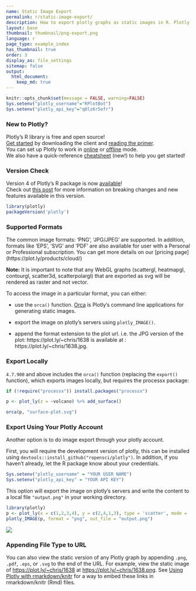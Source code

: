 ```yaml
---
name: Static Image Export
permalink: r/static-image-export/
description: How to export plotly graphs as static images in R. Plotly supports png, svg, jpg, and pdf image export.
layout: base
thumbnail: thumbnail/png-export.png
language: r
page_type: example_index
has_thumbnail: true
order: 3
display_as: file_settings
sitemap: false
output:
  html_document:
    keep_md: true
---
```


```r
knitr::opts_chunk$set(message = FALSE, warning=FALSE)
Sys.setenv("plotly_username"="RPlotBot")
Sys.setenv("plotly_api_key"="q0lz6r5efr")
```

### New to Plotly?

Plotly's R library is free and open source!<br>
[Get started](https://plot.ly/r/getting-started/) by downloading the client and [reading the primer](https://plot.ly/r/getting-started/).<br>
You can set up Plotly to work in [online](https://plot.ly/r/getting-started/#hosting-graphs-in-your-online-plotly-account) or [offline](https://plot.ly/r/offline/) mode.<br>
We also have a quick-reference [cheatsheet](https://images.plot.ly/plotly-documentation/images/r_cheat_sheet.pdf) (new!) to help you get started!

### Version Check

Version 4 of Plotly's R package is now [available](https://plot.ly/r/getting-started/#installation)!<br>
Check out [this post](http://moderndata.plot.ly/upgrading-to-plotly-4-0-and-above/) for more information on breaking changes and new features available in this version.

```r
library(plotly)
packageVersion('plotly')
```

### Supported Formats

The common image formats: 'PNG', 'JPG/JPEG' are supported. In addition, formats like 'EPS', 'SVG' and 'PDF' are also available for user with a Personal or Professional subscription. You can get more details on our [pricing page] (https://plot.ly/products/cloud/)

**Note:** It is important to note that any WebGL graphs (scattergl, heatmapgl, contourgl, scatter3d, scatterpolargl) that are exported as svg will be rendered as raster and not vector.

To access the image in a particular format, you can either:


* use the `orca()` function. [Orca](https://github.com/plotly/orca) is Plotly's command line applications for generating static images.

* export the image on plotly's servers using `plotly_IMAGE()`.

* append the format extension to the plot url. i.e. the JPG version of the plot: https://plot.ly/~chris/1638 is available at : https://plot.ly/~chris/1638.jpg.

### Export Locally

`4.7.900` and above includes the `orca()` function (replacing the `export()` function), which exports images locally, but requires the processx package:

```r
if (!require("processx")) install.packages("processx")

p <- plot_ly(z = ~volcano) %>% add_surface()

orca(p, "surface-plot.svg")
```

### Export Using Your Plotly Account

Another option is to do image export through your plotly account.

First, you will require the development version of plotly, this can be installed using `devtools::install_github("ropensci/plotly")`. In addition, if you haven't already, let the R package know about your credentials.


```r
Sys.setenv("plotly_username" = "YOUR USER NAME")
Sys.setenv("plotly_api_key" = "YOUR API KEY")
```

This option will export the image on plotly's servers and write the content to a local file `"output.png"` in your working directory.

```r
library(plotly)
p <- plot_ly(x = c(1,2,3,4), y = c(2,4,1,3), type = 'scatter', mode = 'lines')
plotly_IMAGE(p, format = "png", out_file = "output.png")
```

![](https://images.plot.ly/plotly-documentation/images/output.png)

### Appending File Type to URL

You can also view the static version of any Plotly graph by appending `.png`,
`.pdf`, `.eps`, or `.svg` to the end of the URL. For example, view the static image of <https://plot.ly/~chris/1638> at <https://plot.ly/~chris/1638.png>. See [Using Plotly with rmarkdown/knitr](https://plot.ly/r/knitr/) for a way to embed these links in rmarkdown/knitr (Rmd) files.
